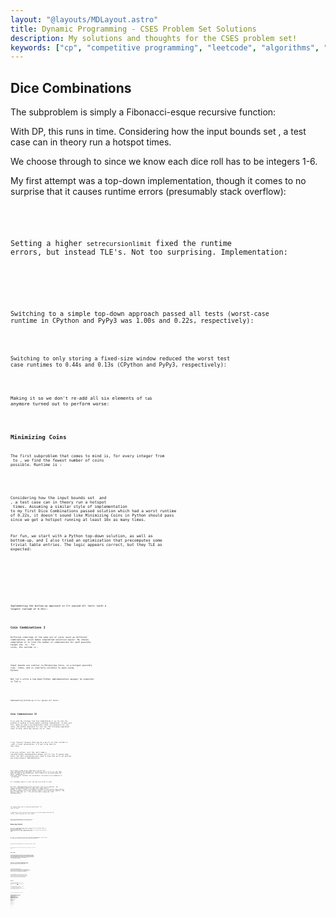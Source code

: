 ```yaml
---
layout: "@layouts/MDLayout.astro"
title: Dynamic Programming - CSES Problem Set Solutions
description: My solutions and thoughts for the CSES problem set!
keywords: ["cp", "competitive programming", "leetcode", "algorithms", "data structures"]
---
```








<Intro />


## Dice Combinations <Spec href="https://cses.fi/problemset/task/1633" cdate="2024-03-13" />

The subproblem is simply a Fibonacci-esque recursive function:

<GatherLatex code="
    F_{<0} = 0
    \qquad
    F_0 = 1
    \\
    F_n = F_{n-1} + F_{n-2} + F_{n-3} + F_{n-4} + F_{n-5} + F_{n-6}
    \quad\text{for}\quad n > 0
" />

With DP, this runs in <Eq code="O(n)" /> time. Considering how the input bounds set <Eq code="n \le {10}^6" />, a test case can in theory run a hotspot <Eq code="6 \times {10}^6" /> times.

We choose <Eq code="F_{n-1}" /> through to <Eq code="F_{n-6}" /> since we know each dice roll has to be integers 1-6.

My first attempt was a top-down implementation, though it comes to no surprise that it causes runtime errors (presumably stack overflow):


<SpoilerBlock buttonLabel="Failed Python Solution (Stack Overflow)">
    <Code code={SolDiceCombinations01} lang="py" />
</SpoilerBlock>

Setting a higher `setrecursionlimit` fixed the runtime errors, but instead TLE's. Not too surprising. Implementation:


<SpoilerBlock buttonLabel="Failed Python Solution (TLE)">
    <Code code={SolDiceCombinations02} lang="py" />
</SpoilerBlock>

Switching to a simple top-down approach passed all tests (worst-case runtime in CPython and PyPy3 was 1.00s and 0.22s, respectively):


<Code code={SolDiceCombinations03} lang="py" />

Switching to only storing a fixed-size window reduced the worst test case runtimes to 0.44s and 0.13s (CPython and PyPy3, respectively):


<Code code={SolDiceCombinations04} lang="py" />

Making it so we don't re-add all six elements of `tab` anymore turned out to perform worse:


<Code code={SolDiceCombinations05} lang="py" />


## Minimizing Coins <Spec href="https://cses.fi/problemset/task/1634" cdate="2024-03-31" />

The first subproblem that comes to mind is, for every integer from <Eq code="0" /> to <Eq code="x" />, we find the fewest number of coins possible. Runtime is <Eq code="O(xn)" />:

<DisplayLatex code="
    C = \braces{c_0, \dots, c_{n-1}} = \text{set of all coin values}
" />
<GatherLatex code="
    F_{<0} = \infty
    \qquad
    F_0 = 0
    \\
    F_x = \min_{c \in C}\parens{
        F_{x - c}
    } + 1
    \quad\text{for}\quad x > 0
" />

Considering how the input bounds set <Eq code="n \le 100" /> and <Eq code="x \le {10}^6" />, a test case can in theory run a hotspot <Eq code="{10}^8" /> times. Assuming a similar style of implementation to my first Dice Combinations passed solution which had a worst runtime of 0.22s, it doesn't sound like Minimizing Coins in Python should pass since we get a hotspot running at least 10x as many times.

For fun, we start with a Python top-down solution, as well as bottom-up, and I also tried an optimization that precomputes some trivial table entries. The logic appears correct, but they TLE as expected:


<SpoilerBlock buttonLabel="Failed Python Top-Down Solution (TLE)">
    <Code code={SolMinimizingCoins01} lang="py" />
</SpoilerBlock>

<SpoilerBlock buttonLabel="Failed Python Bottom-Up Solution (TLE)">
    <Code code={SolMinimizingCoins02} lang="py" />
</SpoilerBlock>

<SpoilerBlock buttonLabel="Failed Python Bottom-Up Solution With Optimization (TLE)">
    <Code code={SolMinimizingCoins03} lang="py" />
</SpoilerBlock>

Implementing the bottom-up approach in C++ passed all tests (with a longest runtime of 0.15s):


<Code code={SolMinimizingCoins05} lang="cpp" />


## Coin Combinations I <Spec href="https://cses.fi/problemset/task/1635" cdate="2024-04-01" />

Different orderings of the same set of coins count as different combinations, which makes subproblem selection easier. My chosen subproblem is to find the number of combinations for each possible target sum <Eq code="0" /> to <Eq code="x" />. For <Eq code="n" /> coins, the runtime is <Eq code="O(xn)" />:

<DisplayLatex code="
    C = \braces{c_0, \dots, c_{n-1}} = \text{set of all coin values}
" />
<GatherLatex code="
    F_{<0} = 0
    \qquad
    F_0 = 1
    \\
    F_x = \sum_{c \in C}{
        F_{x - c}
    }
    \quad\text{for}\quad x > 0
" />

Input bounds are similar to Minimizing Coins, so a hotspot possibly runs <Eq code="{10}^8" /> times, and is similarly unlikely to pass using Python.

But let's write a top-down Python implementation anyway! As expected, it TLE's:


<SpoilerBlock buttonLabel="Failed Python Top-Down Solution (TLE)">
    <Code code={SolCoinCombinationsI01} lang="py" />
</SpoilerBlock>

Implementing bottom-up in C++ passes all tests:


<Code code={SolCoinCombinationsI02} lang="cpp" />


## Coin Combinations II <Spec href="https://cses.fi/problemset/task/1636" cdate="2024-04-01" />

If we used the strategy from Coin Combinations I, we run into the problem of needing to avoid double-counting combinations. To deal with this, maybe we need a two-dimensional table: one dimension for coin value, and another dimension for coin sum. The following subproblem comes to mind, which may naively run in <Eq code="O(x^2 n)" /> time:

<DisplayLatex code="
    C = \braces{c_1, \dots, c_n} = \text{set of all coin values}
" />
<GatherLatex code="
    F\brackets{0, x} =
    \begin{cases}
        1 \quad& x = 0 \\
        0 \quad& \text{otherwise}
    \end{cases}
    \\
    F\brackets{i, x} =
    \sum_{j = 0}^{\infty}{
        F\brackets{i - 1, x - j c_i}
    }
    \quad\text{for}\quad i > 0
" />

I say "naively" because there may be a way to cut that runtime to <Eq code="O(xn)" /> with a clever optimization. I'll get to my idea for that later.

I am very certain <Eq code="O(x^2 n)" /> will TLE, but I made a top-down Python implementation anyway just for fun. It passes some tests, but TLE's everything else. Good to know that we're not getting any wrong answers! Implementation:


<SpoilerBlock buttonLabel="Failed Python Top-Down Solution (TLE)">
    <Code code={SolCoinCombinationsII01} lang="py" />
</SpoilerBlock>

Let's have a look at my <Eq code="O(xn)" /> idea now. I'd use the same subproblem and implement it bottom-up, but I'd fill up the table with the help of an accumulator, which should let me avoid doing the whole <Eq code="\sum_{j=0}^{\infty}" /> summation in <Eq code="O(x)" /> time each time. Instead, the accumulator calculates this summation in <Eq code="O(1)" /> on average.

It's probably easier to just see how this works in code.

My first implementation works perfectly fine on my computer, but causes weird `RUNTIME ERROR`s on some test cases when I submit to CSES. I have a screenshot included in the spoiler block below. My code provides the correct answers when I run them on my computer, and none of them TLE, so... I'm not sure what's going on. Full implementation:


<SpoilerBlock buttonLabel="Failed C++ Bottom-Up Solution, Weird Runtime Error?">
    <Code code={SolCoinCombinationsII02} lang="cpp" />
    <FiguresBlock>
        <FigImg src={SolCoinCombinationsII02TestResults} alt="Submission test results for my first C++ optimized bottom-up solution." />
    </FiguresBlock>
</SpoilerBlock>

*(If anyone knows why I'm getting `RUNTIME ERROR`, I'd love to know!)*

I improved on this solution by changing to a more space-efficient 1D vector, which did pass all test cases:


<Code code={SolCoinCombinationsII04} lang="cpp" />

<Todo>Were the `RUNTIME ERROR`s to do with the way I implemented the 2D table as 2D vectors?</Todo>


## Removing Digits <Spec href="https://cses.fi/problemset/task/1637" cdate="2024-04-03" />

The first subproblem that comes to mind finds the minimum number of steps for each number from <Eq code="0" /> to <Eq code="n" />. It runs in <Eq code="O(n \log_{10} n)" /> since there are <Eq code="O(n)" /> entries in the 1D table, and at each entry, you check every decimal digit (which is <Eq code="O(\log_{10} n)" />). The subproblem written out:

<DisplayLatex code="
    n = \text{input number}
" />
<GatherLatex code="
    F_0 = 0
    \\
    F_n = \min_{d \in D\parens{n}}\parens{
        F_{n - d}
    } + 1
    \quad\text{for}\quad x > 0
" />
<DisplayLatex code="
    \text{where } D\parens{n} = \text{all decimal digits of } n \text{ except } 0
" />

For fun, I started with a Python top-down implementation, which TLE's as expected, but also didn't give any wrong answers:


<SpoilerBlock buttonLabel="Failed Python Top-Down Solution (TLE)">
    <Code code={SolRemovingDigits01} lang="py" />
</SpoilerBlock>

My bottom-up implementation in Python passed all tests:


<Code code={SolRemovingDigits02} lang="py" />

It also passed all tests when I used string conversion to get the digits:


<Code code={SolRemovingDigits03} lang="py" />


## Grid Paths <Spec href="https://cses.fi/problemset/task/1638" cdate="2024-04-03" />

The fact that paths can only move in one direction makes this problem so much easier since you don't have to worry about paths backtracking. The first subproblem that comes to mind is to, at each cell in the grid, you add up how many paths can come from above with how many paths can come from the left. It runs in <Eq code="O(n^2)" /> (or more usefully, <Eq code="O(N)" /> for <Eq code="N" /> total cells in the grid):

<GatherLatex code="
    G\brackets{i, j} \in \braces{\texttt{EMPTY}, \texttt{TRAP}}
" />
<GatherLatex code="
    F\brackets{i, j} =
    \begin{cases}
        0
        \quad&
            \parens{i < 0}
            \lor \parens{j < 0}
            \lor \parens{G\brackets{i, j} = \texttt{TRAP}}
        \\
        F\brackets{i - 1, j} + F\brackets{i, j - 1}
        \quad& \text{otherwise}
    \end{cases}
" />

Surprisingly, a Python top-down implementation using `@functools.cache` (and running on CPython3) almost passed, but TLE'd on only 2 out of the 15 test cases:


<SpoilerBlock buttonLabel="Failed Python Top-Down Solution (TLE)">
    <Code code={SolGridPaths01} lang="py" />
</SpoilerBlock>

It took 0.99s for one of the passed <Eq code="1000 \times 1000" /> test cases, which indicates to me that not only should Python be feasible, but Python top-down is likely to be feasible as well if I can lower the overhead. And indeed it did pass, although the code isn't quite that nice since I'm implementing my own memoization:


<Code code={SolGridPaths03} lang="py" />

My bottom-up implementation is also a bit obscured since I used some tricks to avoid adding if-statements to the main loop (and therefore unnecessary overhead). Here, I pad the grid with an extra row and column (on the top and left sides) so that we automatically get zeroes for paths that try to come from outside of the grid. Implementation:


<Code code={SolGridPaths04} lang="py" />


## Book Shop <Spec href="https://cses.fi/problemset/task/1158" cdate="2024-04-03" />

This is the classic *0-1 knapsack problem*, which I've already done a very detailed writeup on ([here](http://localhost:3000/c/notes/dsa/dynamic-programming/#0-1-knapsack-problem)), so unfortunately, I've already been very thoroughly spoiled on this problem.

The subproblem has two dimensions: "the current book", and current max cost of currently selected books (from <Eq code="0" /> to <Eq code="x" />). At each "current book" (and corresponding current max cost), we find out what the best possible number of pages is whether or not we purchase the current book. It runs in <Eq code="O(nx)" />:

<DisplayLatex code="
    \braces{\parens{c_1, p_1}, \dots, \parens{c_n, p_n}} = \text{costs and number of pages}
" />
<DisplayLatex code="
    F\brackets{i, x} =
    \begin{cases}
        {\displaystyle
            \vphantom{\sum}
            -\infty
        }
        \quad& x < 0
        \\
        {\displaystyle
            \vphantom{\sum}
            0
        }
        \quad& \parens{x \ge 0} \land \parens{i = 0}
        \\
        {\displaystyle
            \max\parens{
                \vphantom{\sum}
                F\brackets{i - 1, x - c_i} + p_i,
                F\brackets{i - 1, x}
            }
        }
        \quad& \text{otherwise}
    \end{cases}
" />

My first top-down Python implementation TLE'd as I expected:


<SpoilerBlock buttonLabel="Failed Python Top-Down Solution (TLE)">
    <Code code={SolBookShop01} lang="py" />
</SpoilerBlock>

Implementing bottom-up Python with a full <Eq code="O(nx)" />-sized table caused many `RUNTIME ERROR` results, but they otherwise gave me correct answers on my computer (albeit very slowly):


<SpoilerBlock buttonLabel="Failed Python Bottom-Up Solution With Full Table (TLE)">
    <Code code={SolBookShop02} lang="py" />
</SpoilerBlock>

My more optimized bottom-up Python implementation that instead uses a <Eq code="O(x)" />-sized table TLE'd, even on PyPy3:


<SpoilerBlock buttonLabel="Failed Python Bottom-Up Solution With Smaller Table (TLE)">
    <Code code={SolBookShop04} lang="py" />
</SpoilerBlock>

Reimplementing this optimized bottom-up solution in C++ passes all tests with a worst runtime of only 0.15s:


<Code code={SolBookShop05} lang="cpp" />


## Array Description <Spec href="https://cses.fi/problemset/task/1746/" cdate="2024-04-03" />

The first subproblem that comes to mind has two dimensions: current position in the array description, and candidate value for the position. At each position, we simply count the number of possible "paths" coming from the start of the array. The runtime is <Eq code="O(nm)" />.

What I mean by "path" is, let's pretend that the beginning of the array (index 0) is known to be the value 5. From index 0, we might be able to "walk" to three different positions in index 1: \{index 1, value 4\}, \{index 1, value 5\}, and \{index 1, value 6\}. We say that there are valid "paths" from the beginning of the array to these three positions. These paths may extend all the way through the array, constrained by the known array values.

<p><Todo>I should illustrate what I mean by a "path".</Todo></p>

The subproblem written out:

<GatherLatex code="
    m = \text{upper bound for array values}
    \\
    \braces{a_0, \dots, a_{n - 1}} = \text{the array description}
" />
<DisplayLatex code="
    F\brackets{i, v} =
    \begin{cases}
        \displaystyle
        \vphantom{\sum_{A}^A}
        \begin{array}{l}
            1
        \end{array}
        \quad& \parens{0 < v \le m} \land \parens{a_0 \in \braces{0, v}} \land \parens{i = 0}
        \\
        \displaystyle
        \begin{array}{l}
            F\brackets{i - 1, v} \\
            \quad + F\brackets{i - 1, v - 1} \\
            \quad + F\brackets{i - 1, v + 1}
        \end{array}
        \quad& \parens{0 < v \le m} \land \parens{a_0 \in \braces{0, v}} \land \parens{i > 0}
        \\
        \displaystyle
        \vphantom{\sum_{A}^A}
        \begin{array}{l}
            0
        \end{array}
        \quad& \text{otherwise}
    \end{cases}
" />
<DisplayLatex code="
    \text{solution} = \sum_{v = 1}^m F\brackets{n - 1, v}
" />

A top-down implementation in Python TLE'd, but otherwise gave no wrong answers:


<SpoilerBlock buttonLabel="Failed Python Top-Down Solution (TLE)">
    <Code code={SolArrayDescription01} lang="py" />
</SpoilerBlock>

Changing to a bottom-up with a full <Eq code="O(nm)" /> sized table passed all tests with a PyPy3 worst-case runtime of 0.33s:


<Code code={SolArrayDescription02} lang="py" />

Improving on the bottom-up solution by switching to an <Eq code="O(m)" /> table also passed, but now with a PyPy3 worst-case runtime of 0.13s:


<SpoilerBlock buttonLabel="Alternative Python Bottom-Up Solution With O(m) Table (TLE)">
    <Code code={SolArrayDescription03} lang="py" />
</SpoilerBlock>


## Counting Towers <Spec href="https://cses.fi/problemset/task/2413" cdate="2024-04-04" />

This one's a hard one! But also a fun one! Let's start by enumerating some simple examples to get a feel for how this works:

```
n=1  --> solution=2

AB  AA
```
```
n=2  --> solution=8

CD       AB  BA  AB
AB       AC  CA  AB

AA       AA  BC  AA
AA       BC  AA  BB
```

The first idea that comes to mind is to try a subproblem with two dimensions: the <Eq code="x" /> and <Eq code="y" /> coordinates of the top-right of the tower, where the bottom-left corner is at coordinates <Eq code="\parens{0, 0}" />. Let's call this subproblem <Eq code="F\brackets{x, y}" />. <Eq code="x" /> is the column index while <Eq code="y" /> is the row index. However, it doesn't work well:

<SpoilerBlock buttonLabel="explanation of this failed idea">
We expect <Eq code="F\brackets{0, 0} = 1" /> since the only possible tower is a single <Eq code="1 \times 1" /> block.

We expect <Eq code="F\brackets{1, 0} = 2" /> since it's the <Eq code="n = 1" /> case. Perhaps we should try calculating every possible block that contains coordinates <Eq code="\parens{1, 0}" />? Let's try sketching it out:

```
(Apologies if this is hard to understand, but hopefully it'll be clear
by the time you also see the F[1, 1] example.)

There are two cases of blocks that contain (1, 0):

    ?A   AA

The first case can only be the tower:

    BA

Therefore, the first case shows one possible tower.

The second case is trivially just the entire tower being a single block,
therefore it also shows only one tower.

Therefore, there are two possible towers for F[1, 0].
```

Let's also try <Eq code="F\brackets{1, 1}" />, which is the <Eq code="n = 2" /> case:

```
There are four cases to consider:

    ?A   AA   ?A   AA
    ??   ??   ?A   AA

Case 1 has 3 combinations:

    BA   BA  BA
    CD   BD  DD

Case 2 has 2 combinations:

    AA   AA
    BC   BB

Case 3 has 2 combinations:

    BA   BA
    CA   BA

Case 4 trivially only has the one combination:

    AA
    AA

Therefore, there are 8 possible towers for F[1, 1].
```

And let's also try <Eq code="F\brackets{1, 2}" />:

```
n=3

case 1 has 1 combination:
XX
XX
XX

case 2 has 2 combinations:
XX       XX XX
XX  -->  XX XX
??       AB AA

case 3 has 8 combinations:
XX       XX   XX XX XX   XX   XX XX XX   (These are all similar
??  -->  CD   AB BA AB   AA   AA BC AA   to n=1.)
??       AB   AC CA AB   AA   BC AA BB

case 4 has 4 combinations:
?X       AX AX CX AX
?X  -->  BX AX AX AX
?X       CX CX AX AX

case 5 has 6 combinations:
?X       AX   AX BX BX   AX   AX
?X  -->  BX   AX AX CX   AX   AX
??       CD   CD AD AA   BB   AB

case 6 has 12 combinations:
?X       YX   YX YX YX   YX   YX YX YX   (This row is all
??  -->  CD   AB BA AB   AA   AA BC AA   similar to case 3.)
??       AB   AC CA AB   AA   BC AA BB

         YX YX YX        YX
         YD YB YA        YX
         AB AA BA        YA


Therefore, there are 33 possible towers for F[1, 2].
```

So how might we calculate each cases of <Eq code="F\brackets{1, 2}" />?

The first thing that comes to mind is to try breaking it down into three calculations. Let's try Case 6 as an example. Case 6 might be seen as a combination of three cases: <Eq code="F\brackets{0, 2}" />, <Eq code="F\brackets{1, 1}" />, and <Eq code="F\brackets{0, 1}" />:

```
F[0, 2]  |  F[1, 1]  |  F[0, 1]
         |           |
   ?     |           |
   ?     |     ??    |     ?
   ?     |     ??    |     ?
         |           |
4 combs. | 8 combs.  | 2 combs.
```

<AlignLatex code="
    F\brackets{0, 2} + F\brackets{1, 1} - F\brackets{0, 1}
    &= 4 + 8 - 2
    \\
    &= 10 \ne 12
" />

I also tried out:

<AlignLatex code="
    F\brackets{0, 2} + F\brackets{1, 1}
    &= 4 + 8
    \\
    &= 12
" />

But this doesn't generalize well. For example:

```
The case to consider:

    ?A
    ??

This would be F[0, 1] + F[1, 0] = 2 + 2 = 4

But we have already seen that this case should only have 3 combinations.
```

I'm still not sure how to make this idea work, so let's move on to something different.
</SpoilerBlock>


<SpoilerBlock buttonLabel="Failed Python Top-Down Solution (Wrong Answers)">
    <Code code={SolCountingTowers01} lang="py" />
</SpoilerBlock>

The next idea that comes to mind is also two dimensions, with one dimension for height of the left side, and one for the right side. It naively sounds like it should perform poorly at <Eq code="O(n^2)" /> where <Eq code="n \le {10}^6" />, but maybe we can apply the same trick as Coin Combinations II where we use an accumulator?

Let's start by visualizing what's going on then formalizing the subproblem:

```
Case 1: Both sides same level
        We arbitrarily pick the top-right block to be fixed.

   F[3,3] = F[3,2] + F[3,1] + F[3,0] + F[2,2] + F[1,1] + F[0,0]

     ??       ?        ?        ?
     ??   =   ??   +   ?    +   ?    +   ??   +        +
     ??       ??       ??       ?        ??       ??

Case 2: Left side is taller
        We pick the tallest block to be fixed.

   F[3,2] = F[2,2] + F[1,2] + F[0,2]

     ?
     ??   =   ??   +    ?   +    ?
     ??       ??       ??        ?

Case 3: Right side is taller
        We just mirror it.

   F[2,3] = F[3,2]

      ?       ?
     ??   =   ??
     ??       ??
```

Writing out the subproblem:

<DisplayLatex code="
    F\brackets{a, b} =
    \begin{cases}
        \displaystyle
        \vphantom{\sum_{A}^A}
        \begin{array}{l}
            1
        \end{array}
        \quad& \parens{a = b = 0}
        \\
        \displaystyle
        \vphantom{\sum_{A}^A}
        \begin{array}{l}
            \displaystyle
            \sum_{x = 0}^{b - 1}\parens{\vphantom{\sum} F\brackets{a, x} + F\brackets{x, x}}
        \end{array}
        \quad& \parens{a = b \ne 0}
        \\
        \displaystyle
        \vphantom{\sum_{A}^A}
        \begin{array}{l}
            F\brackets{b, a}
        \end{array}
        \quad& \parens{a < b \ne 0}
        \\
        \displaystyle
        \vphantom{\sum_{A}^A}
        \begin{array}{l}
            \displaystyle
            \sum_{x = 0}^{a - 1}{F\brackets{x, b}}
        \end{array}
        \quad& \parens{b < a \ne 0}
    \end{cases}
" />

I made a naive top-down Python implementation and ran it against the example and it passed! However, it was really, really, terribly slow. Implementation:


<SpoilerBlock buttonLabel="Failed Python Top-Down Solution (Extremely Slow)">
    <Code code={SolCountingTowers02} lang="py" />
</SpoilerBlock>

In an attempt to optimize, I tried expanding some calculations to get a feel for what we might build accumulators for. However, I found nothing. Here's what I tried:

<SpoilerBlock buttonLabel="Full Working">
<AlignLatex code="
    F\brackets{1, 1}
    &= F\brackets{1, 0} + F\brackets{0, 0}
" />
<AlignLatex code="
    F\brackets{2, 2}
    &= F\brackets{2, 1} + F\brackets{1, 1}
    \\
    &\qquad + F\brackets{2, 0} + F\brackets{0, 0}
    \\
    &= \parens{F\brackets{1, 1} + F\brackets{0, 1}} + F\brackets{1, 1}
    \\
    &\qquad + \parens{F\brackets{1, 0} + F\brackets{0, 0}} + F\brackets{0, 0}
    \\
    &= 2 F\brackets{1, 1} + 2 F\brackets{0, 0} + 2 F\brackets{1, 0}
" />
<AlignLatex code="
    F\brackets{3, 3}
    &= F\brackets{3, 2} + F\brackets{2, 2}
    \\
    &\qquad + F\brackets{3, 1} + F\brackets{1, 1}
    \\
    &\qquad + F\brackets{3, 0} + F\brackets{0, 0}
    \\
    &= \parens{F\brackets{2, 2} + F\brackets{1, 2} + F\brackets{0, 2}} + F\brackets{2, 2}
    \\
    &\qquad + \parens{F\brackets{2, 1} + F\brackets{1, 1} + F\brackets{0, 1}} + F\brackets{1, 1}
    \\
    &\qquad + \parens{F\brackets{2, 0} + F\brackets{1, 0} + F\brackets{0, 0}} + F\brackets{0, 0}
    \\
    &= 2 F\brackets{2, 1} + 2 F\brackets{2, 2} + 2 F\brackets{2, 0}
    \\
    &\qquad + 2 F\brackets{1, 1} + 2 F\brackets{1, 0}
    \\
    &\qquad + 2 F\brackets{0, 0}
    \\
    &= 2 \parens{F\brackets{1, 1} + F\brackets{0, 1}} + 2 F\brackets{2, 2} + 2 F\brackets{2, 0}
    \\
    &\qquad + 2 F\brackets{1, 1} + 2 F\brackets{1, 0}
    \\
    &\qquad + 2 F\brackets{0, 0}
    \\
    &= 2 F\brackets{2, 2} + 2 F\brackets{2, 0}
    \\
    &\qquad + 4 F\brackets{1, 1} + 4 F\brackets{1, 0}
    \\
    &\qquad + 2 F\brackets{0, 0}
" />
<AlignLatex code="
    F\brackets{4, 4}
    &= F\brackets{4, 3} + F\brackets{3, 3}
    \\
    &\qquad + F\brackets{4, 2} + F\brackets{2, 2}
    \\
    &\qquad + F\brackets{4, 1} + F\brackets{1, 1}
    \\
    &\qquad + F\brackets{4, 0} + F\brackets{0, 0}
    \\
    &= \parens{F\brackets{3, 3} + F\brackets{2, 3} + F\brackets{1, 3} + F\brackets{0, 3}}
    + F\brackets{3, 3}
    \\
    &\qquad + \parens{F\brackets{3, 2} + F\brackets{2, 2} + F\brackets{1, 2} + F\brackets{0, 2}}
    + F\brackets{2, 2}
    \\
    &\qquad + \parens{F\brackets{3, 1} + F\brackets{2, 1} + F\brackets{1, 1} + F\brackets{0, 1}}
    + F\brackets{1, 1}
    \\
    &\qquad + \parens{F\brackets{3, 0} + F\brackets{2, 0} + F\brackets{1, 0} + F\brackets{0, 0}}
    + F\brackets{0, 0}
    \\
    &= \parens{F\brackets{3, 2} + F\brackets{3, 1} + F\brackets{3, 0}}
    + 2 F\brackets{3, 3}
    \\
    &\qquad + \parens{F\brackets{3, 2} + F\brackets{2, 1} + F\brackets{2, 0}}
    + 2 F\brackets{2, 2}
    \\
    &\qquad + \parens{F\brackets{3, 1} + F\brackets{2, 1} + F\brackets{1, 0}}
    + 2 F\brackets{1, 1}
    \\
    &\qquad + \parens{F\brackets{3, 0} + F\brackets{2, 0} + F\brackets{1, 0}}
    + 2 F\brackets{0, 0}
    \\
    &= 2 F\brackets{3, 3} + 2 F\brackets{3, 2} + 2 F\brackets{3, 1} + 2 F\brackets{3, 0}
    \\
    &\qquad + 2 F\brackets{2, 2} + 2 F\brackets{2, 1} + 2 F\brackets{2, 0}
    \\
    &\qquad + 2 F\brackets{1, 1} + 2 F\brackets{1, 0}
    \\
    &\qquad + 2 F\brackets{0, 0}
    \\
    &= 2 F\brackets{3, 3}
    + 2 \parens{F\brackets{2, 2} + F\brackets{2, 1} + F\brackets{2, 0}}
    + 2 \parens{F\brackets{2, 1} + F\brackets{1, 1} + F\brackets{1, 0}}
    + 2 F\brackets{3, 0}
    \\
    &\qquad + 2 F\brackets{2, 2}
    + 2 \parens{F\brackets{1, 1} + F\brackets{1, 0}}
    + 2 F\brackets{2, 0}
    \\
    &\qquad + 2 F\brackets{1, 1} + 2 F\brackets{1, 0}
    \\
    &\qquad + 2 F\brackets{0, 0}
    \\
    &= 2 F\brackets{3, 3}
    + 4 \parens{F\brackets{2, 1}}
    + 2 F\brackets{3, 0}
    \\
    &\qquad + 4 F\brackets{2, 2}
    + 4 F\brackets{2, 0}
    \\
    &\qquad + 6 F\brackets{1, 1} + 6 F\brackets{1, 0}
    \\
    &\qquad + 2 F\brackets{0, 0}
    \\
    &= 2 F\brackets{3, 3}
    + 4 \parens{F\brackets{1, 1} + F\brackets{1, 0}}
    + 2 F\brackets{3, 0}
    \\
    &\qquad + 4 F\brackets{2, 2}
    + 4 F\brackets{2, 0}
    \\
    &\qquad + 6 F\brackets{1, 1} + 6 F\brackets{1, 0}
    \\
    &\qquad + 2 F\brackets{0, 0}
    \\
    &= 2 F\brackets{3, 3} + 2 F\brackets{3, 0}
    \\
    &\qquad + 4 F\brackets{2, 2} + 4 F\brackets{2, 0}
    \\
    &\qquad + 10 F\brackets{1, 1} + 10 F\brackets{1, 0}
    \\
    &\qquad + 2 F\brackets{0, 0}
" />
</SpoilerBlock>

<AlignLatex code="
    F\brackets{1, 1}
    &= F\brackets{1, 0} + F\brackets{0, 0}
" />
<AlignLatex code="
    F\brackets{2, 2}
    &= 2 F\brackets{1, 1} + 2 F\brackets{0, 0} + 2 F\brackets{1, 0}
" />
<AlignLatex code="
    F\brackets{3, 3}
    &= 2 F\brackets{2, 2} + 2 F\brackets{2, 0}
    \\
    &\qquad + 4 F\brackets{1, 1} + 4 F\brackets{1, 0}
    \\
    &\qquad + 2 F\brackets{0, 0}
" />
<AlignLatex code="
    F\brackets{4, 4}
    &= 2 F\brackets{3, 3} + 2 F\brackets{3, 0}
    \\
    &\qquad + 4 F\brackets{2, 2} + 4 F\brackets{2, 0}
    \\
    &\qquad + 10 F\brackets{1, 1} + 10 F\brackets{1, 0}
    \\
    &\qquad + 2 F\brackets{0, 0}
" />

I also tried expanding out the <Eq code="F\brackets{x, 0}" />'s:

<SpoilerBlock buttonLabel="Full Working">
<AlignLatex code="
    F\brackets{2, 2}
    &= 2 F\brackets{1, 1} + 2 F\brackets{0, 0} + 2 F\brackets{0, 0}
    \\
    &= 2 F\brackets{1, 1} + 4 F\brackets{0, 0}
" />
<AlignLatex code="
    F\brackets{3, 3}
    &= 2 F\brackets{2, 2} + 2 \parens{F\brackets{1, 0} + F\brackets{0, 0}}
    \\
    &\qquad + 4 F\brackets{1, 1} + 4 F\brackets{1, 0}
    \\
    &\qquad + 2 F\brackets{0, 0}
    \\
    &= 2 F\brackets{2, 2}
    \\
    &\qquad + 4 F\brackets{1, 1} + 6 F\brackets{1, 0}
    \\
    &\qquad + 4 F\brackets{0, 0}
    \\
    &= 2 F\brackets{2, 2} + 4 F\brackets{1, 1} + 10 F\brackets{0, 0}
" />
<AlignLatex code="
    F\brackets{4, 4}
    &= 2 F\brackets{3, 3} + 2 \parens{F\brackets{2, 0} + F\brackets{1, 0} + F\brackets{0, 0}}
    \\
    &\qquad + 4 F\brackets{2, 2} + 4 F\brackets{2, 0}
    \\
    &\qquad + 10 F\brackets{1, 1} + 10 F\brackets{1, 0}
    \\
    &\qquad + 2 F\brackets{0, 0}
    \\
    &= 2 F\brackets{3, 3}
    \\
    &\qquad + 4 F\brackets{2, 2} + 6 F\brackets{2, 0}
    \\
    &\qquad + 10 F\brackets{1, 1} + 12 F\brackets{1, 0}
    \\
    &\qquad + 4 F\brackets{0, 0}
    \\
    &= 2 F\brackets{3, 3}
    \\
    &\qquad + 4 F\brackets{2, 2} + 6 \parens{F\brackets{0, 0} + F\brackets{0, 0}}
    \\
    &\qquad + 10 F\brackets{1, 1} + 12 F\brackets{0, 0}
    \\
    &\qquad + 4 F\brackets{0, 0}
    \\
    &= 2 F\brackets{3, 3} + 4 F\brackets{2, 2} + 10 F\brackets{1, 1} + 28 F\brackets{0, 0}
" />
</SpoilerBlock>

<AlignLatex code="
    F\brackets{2, 2}
    &= 2 F\brackets{1, 1} + 4 F\brackets{0, 0}
    \\
    F\brackets{3, 3}
    &= 2 F\brackets{2, 2} + 4 F\brackets{1, 1} + 10 F\brackets{0, 0}
    \\
    F\brackets{4, 4}
    &= 2 F\brackets{3, 3} + 4 F\brackets{2, 2} + 10 F\brackets{1, 1} + 28 F\brackets{0, 0}
" />

I also tried expanding the <Eq code="F\brackets{x, x}" />'s:

<SpoilerBlock buttonLabel="Full Working">
<AlignLatex code="
    F\brackets{2, 2}
    &= 4 F\brackets{0, 0} + 4 F\brackets{1, 0}
" />
<AlignLatex code="
    F\brackets{3, 3}
    &= 2 \parens{4 F\brackets{0, 0} + 4 F\brackets{1, 0}} + 2 F\brackets{2, 0}
    \\
    &\qquad + 8 F\brackets{1, 0}
    \\
    &\qquad + 6 F\brackets{0, 0}
    \\
    &= 2 F\brackets{2, 0} + 16 F\brackets{1, 0} + 14 F\brackets{0, 0}
" />
<AlignLatex code="
    F\brackets{4, 4}
    &= 2 \parens{2 F\brackets{2, 0} + 16 F\brackets{1, 0} + 14 F\brackets{0, 0}} + 2 F\brackets{3, 0}
    \\
    &\qquad + 4 \parens{4 F\brackets{0, 0} + 4 F\brackets{1, 0}} + 4 F\brackets{2, 0}
    \\
    &\qquad + 20 F\brackets{1, 0}
    \\
    &\qquad + 12 F\brackets{0, 0}
    \\
    &= 2 F\brackets{3, 0} + 36 F\brackets{2, 0} + 68 F\brackets{1, 0} + 28 F\brackets{0, 0}
" />
</SpoilerBlock>

<AlignLatex code="
    F\brackets{2, 2}
    &= 4 F\brackets{0, 0} + 4 F\brackets{1, 0}
    \\
    F\brackets{3, 3}
    &= 2 F\brackets{2, 0} + 16 F\brackets{1, 0} + 14 F\brackets{0, 0}
    \\
    F\brackets{4, 4}
    &= 2 F\brackets{3, 0} + 36 F\brackets{2, 0} + 68 F\brackets{1, 0} + 28 F\brackets{0, 0}
" />

So let's try a different approach. I believe that the following sums should be easy to build accumulators for:

<DisplayLatex code="
    \sum_{x = 0}^n F\brackets{x, x}
    \qquad\qquad
    \sum_{x = 0}^n F\brackets{x, 0}
" />

But this sum is giving me headaches right now:

<DisplayLatex code="
    S\brackets{b} \coloneqq \sum_{x = 0}^{b - 1} F\brackets{x, b}
    \quad\text{for } b > 0
" />

That sum is an important part of the second line of the subproblem. So is it possible to build an accumulator for it?

<AlignLatex code="
    S\brackets{b}
    &= \sum_{x = 0}^{b - 1} F\brackets{b, x}
    = \sum_{x = 0}^{b - 1} \sum_{y = 0}^{b - 1} F\brackets{y, x}
" />

Now, let's visualize what's happening. For example, <Eq code="S\brackets{4}" /> is the sum of all of these:

<DisplayLatex code="
    \begin{array}{cccc}
        F\brackets{0, 3}
            & F\brackets{1, 3}
            & F\brackets{2, 3}
            & \xmemphR{F\brackets{3, 3}}
            \\
        F\brackets{0, 2}
            & F\brackets{1, 2}
            & \xmemphR{F\brackets{2, 2}}
            & F\brackets{3, 2}
            \\
        F\brackets{0, 1}
            & \xmemphR{F\brackets{1, 1}}
            & F\brackets{2, 1}
            & F\brackets{3, 1}
            \\
        \xmemphR{F\brackets{0, 0}}
            & F\brackets{1, 0}
            & F\brackets{2, 0}
            & F\brackets{3, 0}
    \end{array}
" />

Using the third case of the subproblem, we can reduce this to:

<DisplayLatex code="
    \begin{array}{cccc}
        {}
            & {}
            & {}
            & \xmemphR{F\brackets{3, 3}}
            \\
        {}
            & {}
            & \xmemphR{F\brackets{2, 2}}
            & 2 F\brackets{3, 2}
            \\
        {}
            & \xmemphR{F\brackets{1, 1}}
            & 2 F\brackets{2, 1}
            & 2 F\brackets{3, 1}
            \\
        \xmemphR{F\brackets{0, 0}}
            & 2 F\brackets{1, 0}
            & 2 F\brackets{2, 0}
            & 2 F\brackets{3, 0}
    \end{array}
" />

Based on this pattern, <Eq code="S\brackets{b}" /> is reducible to:

<DisplayLatex code="
    S\brackets{b}
    = \sum_{x = 0}^{b - 1} F\brackets{x, x}
    + 2 \sum_{x = 1}^{b - 1} S\brackets{x}
    \qquad\text{for } b > 0
" />

Therefore, we can calculate <Eq code="S\brackets{b}" /> using accumulators!

Let's now construct an alternative subproblem derived from this, where <Eq code="F'\brackets{n}" /> is the solution for the number of combinations to construct an <Eq code="n" />-sized tower:

<AlignLatex code="
    F'\brackets{n}
    &\coloneqq F\brackets{n, n}
    = \sum_{x=0}^{n - 1}\parens{F\brackets{n, x} + F\brackets{x, x}}
    \\
    &= \sum_{x=0}^{n - 1}F\brackets{n, x}
    + \sum_{x=0}^{n - 1}F\brackets{x, x}
    \\
    &= S\brackets{n}
    + \sum_{x=0}^{n - 1}F'\brackets{x}
    \qquad\text{for } n > 0
" />
<DisplayLatex code="
    F'\brackets{0} = 1
" />
<DisplayLatex code="
    S\brackets{n}
    = \sum_{x = 0}^{n - 1} F'\brackets{x}
    + 2 \sum_{x = 1}^{n - 1} S\brackets{x}
    \qquad\text{for } n > 0
" />

Attempting to simplify seems... too complicated for me to bother right now.

<SpoilerBlock buttonLabel="starting attempt at simplifying">
<AlignLatex code="
    F'\brackets{n}
    &= \sum_{x=0}^{n - 1}F'\brackets{x}
    + \sum_{x = 0}^{n - 1} F'\brackets{x}
    + 2 \sum_{x = 1}^{n - 1} S\brackets{x}
" />
</SpoilerBlock>

My Python top-down implementation passed the first two test cases containing queries for <Eq code="n \le 100" />, but we get `RUNTIME ERROR` for the other much bigger test cases, so my code probably goes over the memory usage limit of the auto-judge. Implementation:


<SpoilerBlock buttonLabel="Failed Python Top-Down Solution (RUNTIME ERROR)">
    <Code code={SolCountingTowers05} lang="py" />
</SpoilerBlock>

Reimplementing as bottom-up passed all tests:


<Code code={SolCountingTowers07} lang="py" />


## Edit Distance <Spec href="https://cses.fi/problemset/task/1639" cdate="2024-04-08" />

Thinking through some edge cases, it was tempting to conclude that you'd never need to remove characters from the shorter word, but I believe this would break that assumption:

```
Test case:
   xxABCDEFGH
   ABCDEFGHxxx

The actual edit distance is 5:
   xxABCDEFGH   (0)
   xABCDEFGH    (1)
   ABCDEFGH     (2)
   ABCDEFGHx    (3)
   ABCDEFGHxx   (4)
   ABCDEFGHxxx  (5)

If we disallowed removing characters:
   xxABCDEFGH   (0)
   AxABCDEFGH   (1)
   ABABCDEFGH   (2)
   ...
   ABCDEFGHGH   (8)
   ABCDEFGHxH   (9)
   ABCDEFGHxx   (10)
   ABCDEFGHxxx  (11)
```

The first subproblem that comes to mind is two-dimensional, each dimension is an index into each string. Subproblem <Eq code="F\brackets{i, j}" /> is the edit distance of substrings `string1[0..i]` and `string2[0..j]` (`i` and `j` being inclusive).

I jumped straight into coding a solution first. Here's my Python top-down solution that passes many test cases but only fails due to `RUNTIME ERROR` (almost certainly due to memory usage):


<SpoilerBlock buttonLabel="Failed Python Top-Down Solution (RUNTIME ERROR)">
    <Code code={SolEditDistance02} lang="py" />
</SpoilerBlock>

Writing out the subproblem:

<DisplayLatex code="
    s_1 = \text{string 1}
    \qquad\qquad
    s_2 = \text{string 2}
" />
<DisplayLatex code="
    F\brackets{i, j}
    = \begin{cases}
        \displaystyle
        \vphantom{\sum_{A}^A}
        \begin{array}{l}
            0
        \end{array}
        \quad& \parens{i < 0} \land \parens{j < 0}
        \\
        \displaystyle
        \vphantom{\sum_{A}^A}
        \begin{array}{l}
            j + 1
        \end{array}
        \quad& \parens{i < 0} \land \parens{j \ge 0}
        \\
        \displaystyle
        \vphantom{\sum_{A}^A}
        \begin{array}{l}
            i + 1
        \end{array}
        \quad& \parens{i \ge 0} \land \parens{j < 0}
        \\
        \displaystyle
        \vphantom{\sum_{A}^A}
        \begin{array}{l}
            F\brackets{i - 1, j - 1}
        \end{array}
        \quad& \parens{i \ge 0}
            \land \parens{j \ge 0}
            \land \parens{s_1\brackets{i} = s_2\brackets{j}}
        \\
        \displaystyle
        \vphantom{\sum_{A}^A}
        \begin{array}{l}
            \displaystyle
            1 + \min(F\brackets{i - 1, j - 1},
            \\
            \qquad F\brackets{i - 1, j}, F\brackets{i, j - 1})
        \end{array}
        \quad& \text{otherwise}
    \end{cases}
" />

The first case is simply the case of two empty substrings. Naturally, empty substrings are already equivalent.

The second and third cases are the case where you compare an empty substring with a non-empty substring. Naturally, the solution is just the length of the non-empty substring.

My top-down Python solution simplifies these first three cases down with:

```py
if (i < 0) or (j < 0):
    return i + j + 2
```

The fourth case is the case where the two indices point to an equivalent character. This means no change needs to be made at that character.

The final case is where the two indices don't point to an equivalent character. There's a lot going on in that one line, so to see how this works, let's consider this example:

```
              v i=4
string 1: ...AB...
string 2: ..XY.....
             ^ j=3
```

The dots represent characters that we don't care about. Index `i` points to that `B` character in string 1, while index `j` points to that `Y` character in string 2.

To make it easier to understand, let's write this situation down in two different but conceptually identical ways:

<DisplayLatex code='
    \text{EditDistance}\parens{\texttt{"...AB"}, \texttt{"..XY"}}
' />
<DisplayLatex code="
    F\brackets{4, 3}
" />

Recall that the problem specification allows these operations:

1. *Add one character to the string.*
2. *Remove one character from the string.*
3. *Replace one character in the string.*

Let's start with operation 3 because it's the simplest. Let's suppose we change the `B` in string 1 to `Y`:

<AlignLatex code='
    \text{EditDistance31}\parens{\texttt{"...AB"}, \texttt{"..XY"}}
    &= 1 + \text{EditDistance}\parens{\texttt{"...A\xmemphRC{Y}"}, \texttt{"..XY"}}
    \\
    &= 1 + \text{EditDistance}\parens{\texttt{"...A"}, \texttt{"..X"}}
' />
<DisplayLatex code="
    F_{31}\brackets{4, 3} = 1 + F\brackets{3, 2}
" />

The math works out identically even if we instead changed the `Y` in string 2 to `B`:

<AlignLatex code='
    \text{EditDistance32}\parens{\texttt{"...AB"}, \texttt{"..XY"}}
    &= 1 + \text{EditDistance}\parens{\texttt{"...AB"}, \texttt{"..X\xmemphRC{B}"}}
    \\
    &= 1 + \text{EditDistance}\parens{\texttt{"...A"}, \texttt{"..X"}}
' />
<DisplayLatex code="
    F_{32}\brackets{4, 3} = 1 + F\brackets{3, 2}
" />

Now, let's try operation 2. If we remove `B` from string 1:

<DisplayLatex code='
    \text{EditDistance21}\parens{\texttt{"...AB"}, \texttt{"..XY"}}
    = 1 + \text{EditDistance}\parens{\texttt{"...A"}, \texttt{"..XY"}}
' />
<DisplayLatex code="
    F_{21}\brackets{4, 3} = 1 + F\brackets{3, 3}
" />

Or if we remove `Y` from string 2 instead:

<DisplayLatex code='
    \text{EditDistance22}\parens{\texttt{"...AB"}, \texttt{"..XY"}}
    = 1 + \text{EditDistance}\parens{\texttt{"...AB"}, \texttt{"..X"}}
' />
<DisplayLatex code="
    F_{22}\brackets{4, 3} = 1 + F\brackets{4, 2}
" />

And finally, let's try operation 1. If we insert `Y` to string 1:

<AlignLatex code='
    \text{EditDistance11}\parens{\texttt{"...AB"}, \texttt{"..XY"}}
    &= 1 + \text{EditDistance}\parens{\texttt{"...AB\xmemphRC{Y}"}, \texttt{"..XY"}}
    \\
    &= 1 + \text{EditDistance}\parens{\texttt{"...AB"}, \texttt{"..X"}}
' />
<DisplayLatex code="
    F_{11}\brackets{4, 3} = 1 + F\brackets{4, 2}
" />

And if we instead insert `B` into string 2:

<AlignLatex code='
    \text{EditDistance12}\parens{\texttt{"...AB"}, \texttt{"..XY"}}
    &= 1 + \text{EditDistance}\parens{\texttt{"...AB"}, \texttt{"..XY\xmemphRC{B}"}}
    \\
    &= 1 + \text{EditDistance}\parens{\texttt{"...A"}, \texttt{"..XY"}}
' />
<DisplayLatex code="
    F_{12}\brackets{4, 3} = 1 + F\brackets{3, 3}
" />

Having gone through all six possible operations, it should be fairly straightforward to see how we get <Eq code="1 + \min\parens{F\brackets{i - 1, j - 1}, F\brackets{i - 1, j}, F\brackets{i, j - 1}}" /> as the final case of the subproblem.

I think it's also useful to point out that the equivalence of <Eq code="F_{21} = F_{12}" /> and <Eq code="F_{22} = F_{11}" /> can also be examined more intuitively.

Let's consider these two strings:

```
AXXX
XXX
```

To make the equivalent, you can either delete the `A` from string 1:

```
XXX
XXX
```

or, you can add an `A` to string 2:

```
AXXX
AXXX
```

Either way, we incurred a cost of <Eq code="1" /> operation.

My Python bottom-up implementation passes all tests:


<Code code={SolEditDistance03} lang="py" />

